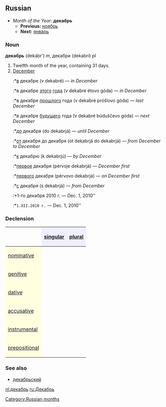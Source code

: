 [[Category:Russian months]]
==Russian==
*''Month of the Year:'' '''декабрь'''
**'''Previous:''' [[ноябрь]]
**'''Next:''' [[январь]]

===Noun===
'''декабрь''' (dekábr’) ''m'', декабри (dekabrí) ''pl''

#Twelfth month of the year, containing 31 days.
#[[December]]
#:*[[в]] декабре (v dekabré) — ''in December''
#:*в декабре [[этот|этого]] [[год|года]] (v dekabré étovo góda) — ''in December''
#:*в декабре [[прошлый|прошлого]] года (v dekabré próšlovo góda) — ''last December''
#:*в декабре [[будущий|будущего]] года (v dekabré búduščevo góda) — ''next December''
#:*[[до]] декабря (do dekabrjá) — ''until December''
#:*[[от]] декабря до декабря (ot dekabrjá do dekabrjá) — ''from December to December''
#:*[[к]] декабрю (k dekabrjú) — ''by December''
#:*[[первый|первое]] декабря (pérvoje dekabrjá) — ''December first''
#:*[[первый|первого]] декабря (pérvovo dekabrjá) — ''on December first''
#:*[[с]] декабря (s dekabrjá) — ''from December''
#:*1-го декабря 2010 г. — Dec. 1, 2010''
#:*<tt>1.XII.2010 г.</tt> — Dec. 1, 2010''

===Declension===
{| border="1" cellpadding="4" cellspacing="0"
!
! style="background-color: #EFEFFF" align="center"|[[singular]]
! style="background-color: #EFEFFF" align="center"|[[plural]]
|-
! style="background-color: #FFFFE0" align="left"|[[nominative case|nominative]]
| align="center"|{{RUchar|дека́брь}}
| align="center"|{{RUchar|декабри́}}
|-
! style="background-color: #FFFFE0" align="left"|[[genitive case|genitive]]
| align="center"|{{RUchar|декабря́}}
| align="center"|{{RUchar|декабре́й}}
|-
! style="background-color: #FFFFE0" align="left"|[[dative case|dative]]
| align="center"|{{RUchar|декабрю́}}
| align="center"|{{RUchar|декабря́м}}
|-
! style="background-color: #FFFFE0" align="left"|[[accusative case|accusative]]
| align="center"|{{RUchar|дека́брь}}
| align="center"|{{RUchar|декабри́}}
|-
! style="background-color: #FFFFE0" align="left"|[[instrumental case|instrumental]]
| align="center"|{{RUchar|декабрём}}
| align="center"|{{RUchar|декабря́ми}}
|-
! style="background-color: #FFFFE0" align="left"|[[prepositional case|prepositional]]
| align="center"|{{RUchar|о декабре́}}
| align="center"|{{RUchar|о декабря́х}}
|}

===See also===
*[[декабрьский]]

[[nl:декабрь]]
[[ru:Декабрь]]